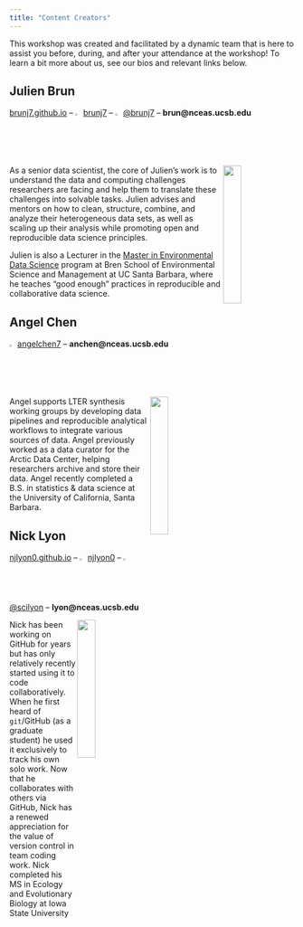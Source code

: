 ```yaml
---
title: "Content Creators"
---
```


This workshop was created and facilitated by a dynamic team that is here to assist you before, during, and after your attendance at the workshop! To learn a bit more about us, see our bios and relevant links below.

## Julien Brun

[brunj7.github.io](https://brunj7.github.io/) -- <img src="images/github_logo.png" width="2%"/> [brunj7](https://github.com/brunj7) -- <img src="images/twitter_logo.png" width="2%"/> [\@brunj7](https://twitter.com/brunj7) -- **brun@nceas.ucsb.edu**

<img src="images/jbrun.jpeg" align="right" width="25%"/>

As a senior data scientist, the core of Julien's work is to understand the data and computing challenges researchers are facing and help them to translate these challenges into solvable tasks. Julien advises and mentors on how to clean, structure, combine, and analyze their heterogeneous data sets, as well as scaling up their analysis while promoting open and reproducible data science principles.

Julien is also a Lecturer in the [Master in Environmental Data Science](https://bren.ucsb.edu/masters-programs/master-environmental-data-science) program at Bren School of Environmental Science and Management at UC Santa Barbara, where he teaches “good enough” practices in reproducible and collaborative data science.

## Angel Chen

<img src="images/github_logo.png" width="2%"/> [angelchen7](https://github.com/angelchen7) -- **anchen@nceas.ucsb.edu**

<img src="images/achen.jpeg" align="right" width="25%"/>

Angel supports LTER synthesis working groups by developing data pipelines and reproducible analytical workflows to integrate various sources of data. Angel previously worked as a data curator for the Arctic Data Center, helping researchers archive and store their data. Angel recently completed a B.S. in statistics & data science at the University of California, Santa Barbara.

## Nick Lyon

[njlyon0.github.io](https://njlyon0.github.io/njlyon0/) -- <img src="images/github_logo.png" width="2%"/> [njlyon0](https://github.com/njlyon0) -- <img src="images/twitter_logo.png" width="2%"/> [\@scilyon](https://twitter.com/scilyon) -- **lyon@nceas.ucsb.edu**

<img src="images/nlyon.png" align="right" width="25%"/>

Nick has been working on GitHub for years but has only relatively recently started using it to code collaboratively. When he first heard of `git`/GitHub (as a graduate student) he used it exclusively to track his own solo work. Now that he collaborates with others via GitHub, Nick has a renewed appreciation for the value of version control in team coding work. Nick completed his MS in Ecology and Evolutionary Biology at Iowa State University
